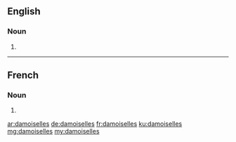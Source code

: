 ==English==

===Noun===
{{head|en|plural}}

# {{plural of|damoiselle|lang=en}}

----

==French==

===Noun===
{{head|fr|plural}} {{g|f-p}}

# {{plural of|damoiselle|lang=fr}}

[[ar:damoiselles]]
[[de:damoiselles]]
[[fr:damoiselles]]
[[ku:damoiselles]]
[[mg:damoiselles]]
[[my:damoiselles]]